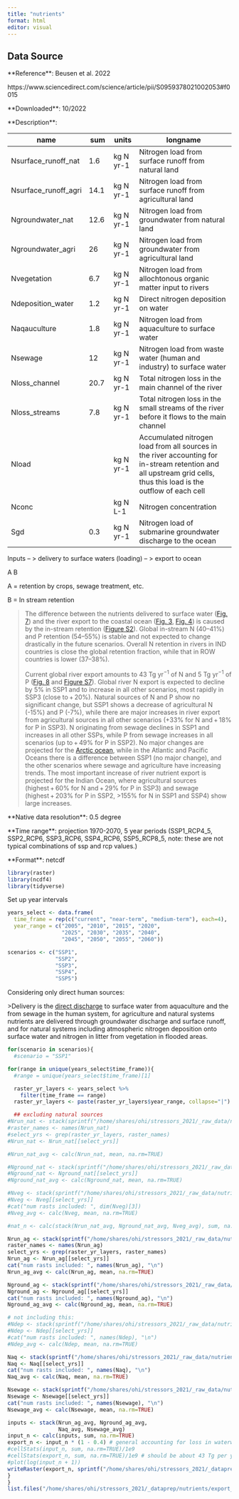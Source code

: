 ```yaml
---
title: "nutrients"
format: html
editor: visual
---
```


## Data Source

\*\*Reference\*\*: Beusen et al. 2022

https://www.sciencedirect.com/science/article/pii/S0959378021002053#f0015

\*\*Downloaded\*\*: 10/2022

\*\*Description\*\*:

| name                 | sum  | units     | longname                                                                                                                                                           |
|---------|---------|---------|----------------------------------------------|
| Nsurface_runoff_nat  | 1.6  | kg N yr-1 | Nitrogen load from surface runoff from natural land                                                                                                                |
| Nsurface_runoff_agri | 14.1 | kg N yr-1 | Nitrogen load from surface runoff from agricultural land                                                                                                           |
| Ngroundwater_nat     | 12.6 | kg N yr-1 | Nitrogen load from groundwater from natural land                                                                                                                   |
| Ngroundwater_agri    | 26   | kg N yr-1 | Nitrogen load from groundwater from agricultural land                                                                                                              |
| Nvegetation          | 6.7  | kg N yr-1 | Nitrogen load from allochtonous organic matter input to rivers                                                                                                     |
| Ndeposition_water    | 1.2  | kg N yr-1 | Direct nitrogen deposition on water                                                                                                                                |
| Naqauculture         | 1.8  | kg N yr-1 | Nitrogen load from aquaculture to surface water                                                                                                                    |
| Nsewage              | 12   | kg N yr-1 | Nitrogen load from waste water (human and industry) to surface water                                                                                               |
| Nloss_channel        | 20.7 | kg N yr-1 | Total nitrogen loss in the main channel of the river                                                                                                               |
| Nloss_streams        | 7.8  | kg N yr-1 | Total nitrogen loss in the small streams of the river before it flows to the main channel                                                                          |
| Nload                |      | kg N yr-1 | Accumulated nitrogen load from all sources in the river accounting for in-stream retention and all upstream grid cells, thus this load is the outflow of each cell |
| Nconc                |      | kg N L-1  | Nitrogen concentration                                                                                                                                             |
| Sgd                  | 0.3  | kg N yr-1 | Nitrogen load of submarine groundwater discharge to the ocean                                                                                                      |

Inputs -- \> delivery to surface waters (loading) -- \> export to ocean

A B

A = retention by crops, sewage treatment, etc.

B = In stream retention

> The difference between the nutrients delivered to surface water ([Fig. 7](https://www.sciencedirect.com/science/article/pii/S0959378021002053#f0035)) and the river export to the coastal ocean ([Fig. 3](https://www.sciencedirect.com/science/article/pii/S0959378021002053#f0015), [Fig. 4](https://www.sciencedirect.com/science/article/pii/S0959378021002053#f0020)) is caused by the in-stream retention ([Figure S2](https://www.sciencedirect.com/science/article/pii/S0959378021002053#s0125)). Global in-stream N (40--41%) and P retention (54--55%) is stable and not expected to change drastically in the future scenarios. Overall N retention in rivers in IND countries is close the global retention fraction, while that in ROW countries is lower (37--38%).
>
> Current global river export amounts to 43 Tg yr^−1^ of N and 5 Tg yr^−1^ of P ([Fig. 8](https://www.sciencedirect.com/science/article/pii/S0959378021002053#f0040) and [Figure S7](https://www.sciencedirect.com/science/article/pii/S0959378021002053#s0125)). Global river N export is expected to decline by 5% in SSP1 and to increase in all other scenarios, most rapidly in SSP3 (close to + 20%). Natural sources of N and P show no significant change, but SSP1 shows a decrease of agricultural N (-15%) and P (-7%), while there are major increases in river export from agricultural sources in all other scenarios (+33% for N and + 18% for P in SSP3). N originating from sewage declines in SSP1 and increases in all other SSPs, while P from sewage increases in all scenarios (up to + 49% for P in SSP2). No major changes are projected for the [Arctic ocean](https://www.sciencedirect.com/topics/earth-and-planetary-sciences/arctic-ocean "Learn more about Arctic ocean from ScienceDirect's AI-generated Topic Pages"), while in the Atlantic and Pacific Oceans there is a difference between SSP1 (no major change), and the other scenarios where sewage and agriculture have increasing trends. The most important increase of river nutrient export is projected for the Indian Ocean, where agricultural sources (highest + 60% for N and + 29% for P in SSP3) and sewage (highest + 203% for P in SSP2, \>155% for N in SSP1 and SSP4) show large increases.

\*\*Native data resolution\*\*: 0.5 degree

\*\*Time range\*\*: projection 1970-2070, 5 year periods (SSP1_RCP4_5, SSP2_RCP6, SSP3_RCP6, SSP4_RCP6, SSP5_RCP8_5, note: these are not typical combinations of ssp and rcp values.)

\*\*Format\*\*: netcdf

```r
library(raster)
library(ncdf4)
library(tidyverse)
```

Set up year intervals

```r
years_select <- data.frame(
  time_frame = rep(c("current", "near-term", "medium-term"), each=4),
  year_range = c("2005", "2010", "2015", "2020",
                 "2025", "2030", "2035", "2040",
                 "2045", "2050", "2055", "2060"))

scenarios <- c("SSP1", 
               "SSP2",
               "SSP3",
               "SSP4",
               "SSP5")

```

Considering only direct human sources:

\>Delivery is the [direct discharge](https://www.sciencedirect.com/topics/earth-and-planetary-sciences/direct-discharger "Learn more about direct discharge from ScienceDirect's AI-generated Topic Pages") to surface water from aquaculture and the from sewage in the human system, for agriculture and natural systems nutrients are delivered through groundwater discharge and surface runoff, and for natural systems including atmospheric nitrogen deposition onto surface water and nitrogen in litter from vegetation in flooded areas.

```r

for(scenario in scenarios){
  #scenario = "SSP1"

for(range in unique(years_select$time_frame)){ 
  #range = unique(years_select$time_frame)[1]

  raster_yr_layers <- years_select %>%
    filter(time_frame == range)
  raster_yr_layers <- paste(raster_yr_layers$year_range, collapse="|")

  ## excluding natural sources    
#Nrun_nat <- stack(sprintf("/home/shares/ohi/stressors_2021/_raw_data/nutrient_beusen/Output-IMAGE_GNM-%s_oct2020-Nitrogen_Rivers-v2.nc", scenario), varname="Nsurface_runoff_nat")
#raster_names <- names(Nrun_nat)
#select_yrs <- grep(raster_yr_layers, raster_names)
#Nrun_nat <- Nrun_nat[[select_yrs]]

#Nrun_nat_avg <- calc(Nrun_nat, mean, na.rm=TRUE)

#Nground_nat <- stack(sprintf("/home/shares/ohi/stressors_2021/_raw_data/nutrient_beusen/Output-IMAGE_GNM-%s_oct2020-Nitrogen_Rivers-v2.nc", scenario), varname="Ngroundwater_nat")
#Nground_nat <- Nground_nat[[select_yrs]]
#Nground_nat_avg <- calc(Nground_nat, mean, na.rm=TRUE)

#Nveg <- stack(sprintf("/home/shares/ohi/stressors_2021/_raw_data/nutrient_beusen/Output-IMAGE_GNM-SSP1_oct2020-Nitrogen_Rivers-v2.nc", scenario), varname="Nvegetation")
#Nveg <- Nveg[[select_yrs]]
#cat("num rasts included: ", dim(Nveg)[3])
#Nveg_avg <- calc(Nveg, mean, na.rm=TRUE)

#nat_n <- calc(stack(Nrun_nat_avg, Nground_nat_avg, Nveg_avg), sum, na.rm=TRUE)

Nrun_ag <- stack(sprintf("/home/shares/ohi/stressors_2021/_raw_data/nutrient_beusen/Output-IMAGE_GNM-%s_oct2020-Nitrogen_Rivers-v2.nc", scenario), varname="Nsurface_runoff_agri")
raster_names <- names(Nrun_ag)
select_yrs <- grep(raster_yr_layers, raster_names)
Nrun_ag <- Nrun_ag[[select_yrs]]
cat("num rasts included: ", names(Nrun_ag), "\n")
Nrun_ag_avg <- calc(Nrun_ag, mean, na.rm=TRUE)

Nground_ag <- stack(sprintf("/home/shares/ohi/stressors_2021/_raw_data/nutrient_beusen/Output-IMAGE_GNM-%s_oct2020-Nitrogen_Rivers-v2.nc", scenario), varname="Ngroundwater_agri")
Nground_ag <- Nground_ag[[select_yrs]]
cat("num rasts included: ", names(Nground_ag), "\n")
Nground_ag_avg <- calc(Nground_ag, mean, na.rm=TRUE)

# not including this:
#Ndep <- stack(sprintf("/home/shares/ohi/stressors_2021/_raw_data/nutrient_beusen/Output-IMAGE_GNM-%s_oct2020-Nitrogen_Rivers-v2.nc", scenario), varname="Ndeposition_water")
#Ndep <- Ndep[[select_yrs]]
#cat("num rasts included: ", names(Ndep), "\n")
#Ndep_avg <- calc(Ndep, mean, na.rm=TRUE)

Naq <- stack(sprintf("/home/shares/ohi/stressors_2021/_raw_data/nutrient_beusen/Output-IMAGE_GNM-%s_oct2020-Nitrogen_Rivers-v2.nc", scenario), varname="Naquaculture")
Naq <- Naq[[select_yrs]]
cat("num rasts included: ", names(Naq), "\n")
Naq_avg <- calc(Naq, mean, na.rm=TRUE)

Nsewage <- stack(sprintf("/home/shares/ohi/stressors_2021/_raw_data/nutrient_beusen/Output-IMAGE_GNM-%s_oct2020-Nitrogen_Rivers-v2.nc", scenario), varname="Nsewage")
Nsewage <- Nsewage[[select_yrs]]
cat("num rasts included: ", names(Nsewage), "\n")
Nsewage_avg <- calc(Nsewage, mean, na.rm=TRUE)

inputs <- stack(Nrun_ag_avg, Nground_ag_avg,
                Naq_avg, Nsewage_avg)
input_n <- calc(inputs, sum, na.rm=TRUE)
export_n <- input_n * (1 - 0.4) # general accounting for loss in waterways 
#cellStats(input_n, sum, na.rm=TRUE)/1e9
#cellStats(export_n, sum, na.rm=TRUE)/1e9 # should be about 43 Tg per year
#plot(log(input_n + 1))
writeRaster(export_n, sprintf("/home/shares/ohi/stressors_2021/_dataprep/nutrients/export_to_ocean/export_n_%s_%s.tif", scenario, range), overwrite=TRUE)
}
}
list.files("/home/shares/ohi/stressors_2021/_dataprep/nutrients/export_to_ocean")

```
